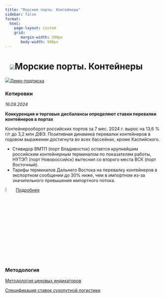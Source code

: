 ```yaml
---
title: "Морские порты. Контейнеры"
sidebar: false
format: 
  html:
    page-layout: custom
    grid:
       margin-width: 300px
       body-width: 900px
---
```


# ![](../images/icon-barcode.svg)Морские порты. Контейнеры {.my-custom-class style="margin-left:3%;"}

![](../images/icon-subscription.svg)[Демо-подписка](../demo-subscription.qmd)

::::: {.grid style="margin-left:0%"}
::: {.g-col-12 .g-col-sm-12 .g-col-xs-12 .g-col-xl-4 .g-col-md-6 .g-col-lg-6}
### Котировки

*16.09.2024*

**Конкуренция и торговые дисбалансы определяют ставки перевалки контейнеров в портах**

Контейнерооборот российских портов за 7 мес. 2024 г. вырос на 13,6 % г/г до 3,2 млн ДФЭ. Позитивная динамика перевалки контейнеров в годовом выражении достигнута во всех бассейнах, кроме Каспийского.

-   Стивидор ВМТП (порт Владивосток) остается крупнейшим российским контейнерным терминалом по показателям работы, НУТЭП (порт Новороссийск) вытеснил со второго места ВСК (порт Восточный).
-   Тарифы терминалов Дальнего Востока на перевалку контейнеров в экспортном сообщении до 30% ниже, чем в импортном из-за значительного превышения импортного потока.

![](../images/icon-locker.svg){width="6%"} [Подробнее](../demo-subscription.qmd)
:::

::: {.g-col-12 .g-col-sm-12 .g-col-xs-12 .g-col-xl-4 .g-col-md-6 .g-col-lg-6}
### Методология

[Методология ценовых индикаторов](../methodology/methodology-benchmark-pbc.qmd)

[Спецификация ставок сухопутной логистики](../methodology/specs-logistics.qmd)
:::
:::::
